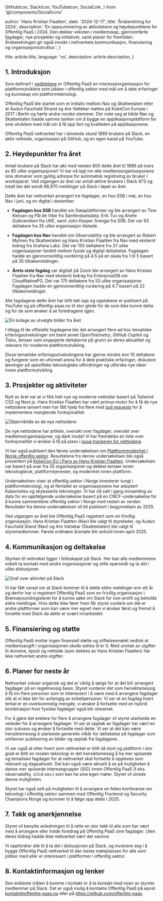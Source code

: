   GitHubIcon,
  SlackIcon,
  YouTubeIcon,
  SocialLink,
} from '@/components/SocialIcons'


  author: 'Hans Kristian Flaatten',
  date: '2024-12-17',
  title: 'Årsberetning for 2024',
  description:
    'En oppsummering av aktivitetene og høydepunktene for Offentlig PaaS i 2024. Den dekker veksten i medlemskap, gjennomførte fagdager, nye prosjekter og initiativer, samt planer for fremtiden. Årsberetningen gir også innsikt i nettverkets kommunikasjon, finansiering og organisasjonsstruktur.',
}

  title: article.title,
  language: 'no',
  description: article.description,
}


## 1. Introduksjon

Som definert i [vedtektene](https://github.com/offentlig-paas/organisasjon/blob/main/vedtekter.md) er Offentlig PaaS en interesseorganisasjon for plattformutviklere som jobber i offentlig sektor med mål om å dele erfaringer og kunnskap om plattformteknologi.

Offentlig PaaS ble startet som et initiativ mellom Nav og Skatteetaten etter at Audun Fauchald Strand og Are Vattekar møttes på KubeCon Europe i 2017 i Berlin og hørte andre norske stemmer. Det viste seg at både Nav og Skatteetaten hadde samme tanken om å bygge en applikasjonsplattform for sine utviklere med mål om å få opp fart og kvaliteten på applikasjonene.

Offentlig PaaS nettverket har i skivende stund 1889 brukere på Slack, en aktiv nettside, organisasjon på GitHub, og en egen kanal på YouTube.

<div className="mt-6 flex justify-center gap-6">
  <SocialLink
    href={globalMetadata.other?.githubOrgUrl || '#'}
    aria-label="Følg oss på GitHub"
    icon={GitHubIcon}
  />
  <SocialLink
    href={globalMetadata.other?.slackUrl || '#'}
    aria-label="Bli med på diskusjonen i Slack"
    icon={SlackIcon}
  />
  <SocialLink
    href={globalMetadata.other?.youtubeUrl || '#'}
    aria-label="Følg oss på YouTube"
    icon={YouTubeIcon}
  />
</div>

## 2. Høydepunkter fra året

Antall brukere på Slack har økt med nesten 800 dette året til 1889 på tvers av 85 ulike organisasjoner! Vi har nå lagt inn alle medlemsorganisasjonene sine domener som gyldig adresse for automatisk registreing av bruker i workspacet. Ved utgangen av året var antall aktive brukere i Slack 673 og totalt ble det sendt 68,970 meldinger på Slack i løpet av året.

<div className="not-prose mt-6 flex flex-col justify-center gap-6 sm:flex-row">
  <InfoCard title="Meldinger på Slack" number="68,970" />
  <InfoCard title="Brukere på Slack" number="1889" />
  <InfoCard title="Aktive brukere" number="673" />
</div>

Dette året har nettverket arrangert tre fagdager, en hos SSB i mai, en hos Nav i juni, og en digital i desember.

- **Fagdagen hos SSB** handlet om Dataplattformer og ble arrangert av Tine Kleivan og Pål de Vibe fra Samferdselsdata, Erik Tuv og Andre Gulbrandsen fra UKE, samt John Kasper Svergja fra SSB. Det var 93 deltakere fra 35 ulike organisasjon tilstede.

- **Fagdagen hos Nav** handlet om Observability og ble arrangert av Robert Myhren fra Skatteetaten og Hans Kristian Flaatten fra Nav med eksternt bidrag fra Grafana Labs. Det var 150 deltakere fra 37 ulike organisasjoner fordelt mellom fysisk og digital deltakelse. Fagdagen hadde en gjennomsnittlig vurdering på 4.5 på en skala fra 1 til 5 basert på 35 tilbakemeldinger.

- **Årets siste fagdag** var digitalt på Zoom ble arrangert av Hans Kristian Flaatten fra Nav med eksternt bidrag fra EnterpriseDB om CloudNativePG. Det var 175 deltakere fra 53 ulike organisasjoner. Fagdagen hadde en gjennomsnittlig vurdering på 4.7 basert på 22 tilbakemeldinger.

Alle fagdagene dette året har blitt tatt opp og opptakene er publisert på YouTube og på offentlig-paas.no til stor glede for de som ikke kunne delta og for de som ønsker å se foredragene igjen.

<Image src={fagdag} alt="En kolage av utvalgte bilder fra året" />

I tillegg til de offisielle fagdagene ble det arrangert flere ad hoc tematiske erfaringsutvekslinger om blant annet _OpenTelemetry_, _GitHub Copilot_ og _Talos_, temaer som engasjerte deltakerne på grunn av deres aktualitet og relevans for moderne plattformutvikling.

Disse tematiske erfaringsutvekslingene har gjerne mindre enn 10 deltakere og fungerer som en uformell arena for å dele praktiske erfaringer, diskutere løsninger på spesifikke teknologiske utfordringer og utforske nye ideer innen plattformutvikling.

## 3. Prosjekter og aktiviteter

Nytt av året var at vi fikk helt nye og moderne nettsider basert på Tailwind CSS og Next.js. Hans Kristian Flaatten har vært primus motor for å få de nye nettsidene lansert men har fått hjelp fra flere med [pull requests](https://github.com/offentlig-paas/nye.offentlig-paas.no/pulls?q=sort%3Aupdated-desc+is%3Apr+is%3Amerged) for å implementere manglende funksjonalitet.

<Image src={nettsider} alt="Skjermbilde av de nye nettsidene" />

De nye nettsidene har artikler, oversikt over fagdager, oversikt over medlemsorganisasjoner, og dark mode! Vi har fremdeles en liste over funksjonalitet vi ønsker å få på plass i [issue trackeren for nettsidene](https://github.com/offentlig-paas/nye.offentlig-paas.no/issues?q=sort%3Aupdated-desc+is%3Aissue+is%3Aopen).

Vi har også publisert den første undersøkelsen om [Plattformmodenhet i Norsk offentlig sektor](https://offentlig-paas.no/artikkel/plattformmodenhet-2024). Resultatene fra denne undersøkelsen ble også presentert på [KubeCon EU i Paris av Hans Kristian Flaatten](https://www.youtube.com/watch?v=3WFZhETlS9s). Undersøkelsen var basert på svar fra 35 organisasjoner og dekket temaer innen teknologibruk, plattformtjenester, og modenhet innen plattform.

Undersøkelsen viser at offentlig sektor i Norge investerer tungt i plattformteknologi, og at flertallet av organisasjonene har adoptert Kubernetes og skybaserte teknologier. Vi har nå satt i gang innsamling av data for en oppfølgende undersøkelse basert på en CNCF-undersøkelse for å kunne sammenlikne offentlig sektor i Norge med resten av verden. Resultater fra denne undersøkelsen vil bli publisert i begynnelsen av 2025.

Ved utgangen av året ble Offentlig PaaS registrert som en frivillig organisasjon. Hans Kristian Flaatten (Nav) ble valgt til styreleder, og Audun Fauchald Stand (Nav) og Are Vattekar (Skatteetaten) ble valgt til styremedlemmer. Første ordinære årsmøte blir avhold innen april 2025.

## 4. Kommunikasjon og deltakelse

Styrken til nettveket ligger i felleskapet på Slack. Her kan alle medlemmene enkelt ta kontakt med andre organisasjoner og stille spørsmål og ta del i ulike diskusjoner.

<Image src={akivitet} alt="Graf over aktivitet på Slack" />

Vi har fått varsel om at Slack kommer til å slette eldre meldinger enn ett år og derfor har vi registrert Offentlig PaaS som en frivillig organisasjon i Brønnøysundregisteret for å kunne søke om Slack for non-profit og beholde eldre meldinger. Hvis dette ikke fører frem får styret vurdere om det er andre plattformer som kan være mer egnet men vi ønsker først og fremst å forsette med Slack da dette er svært innarbeidet.

## 5. Finansiering og støtte

Offentlig PaaS mottar ingen finansiell støtte og stiftelsesmøtet vedtok at medlemsavgift i organisasjonen skulle settes til kr 0. Med unntak av utgifter til domene, epost og nettside (som dekkes av Hans Kristian Flaatten) har ikke nettverket andre utgifter.

## 6. Planer for neste år

Nettverket vokser organisk og det er viktig å sørge for at det blir arrangert fagdager på en regelmessig basis. Styret vurderer det som hensiktsmessig å få inn flere personer som er interessert i å være med å arrangere fagdager slik at vi ikke blir for avhengig av enkeltpersoner. Vi ser at en fagdag hvert tertial er en overkommelig mengde, vi ønsker å fortsette med en hybrid kombinasjon hvor fysiske fagdager også blir streamet.

For å gjøre det enklere for flere å arrangere fagdager vil styret utarbeide en veileder for å arrangere fagdager. Vi ser at opptak av fagdager har vært en stor suksess og ønsker å fortsette med dette. Vi ser at det kan være hensiktsmessig å utarbeide generelle vilkår for deltakelse på fagdager som omfavner publisering av bilder og opptak fra fagdagene.

Vi ser også at etter hvert som nettverket er blitt så stort og plattform i stor grad er blitt en moden teknologi er det hensiktsmessig å ha mer spissede og tematiske fagdager for at nettverket skal fortsette å oppleves som relevant og dagsaktuelt. Det kan også være aktuelt å se på muligheten å danne mer spissede interesegrupper (SIG) innen Offentlig PaaS (f.eks. observability, ci/cd osv.) som kan ha sine egen møter. Styret vil utrede denne muligheten.

Styret har også sett på muligheten til å arrangere en felles konferanse om teknologi i offentlig sektor sammen med Offentlig Frontend og Security Champions Norge og kommer til å følge opp dette i 2025.

## 7. Takk og anerkjennelse

Styret vil benytte anledningen til å rette en stor takk til alle som har vært med å arrangere eller holde foredrag på Offentlig PaaS sine fagdager. Uten deres bidrag hadde ikke nettverket vært det samme.

Vi oppfordrer alle til å ta del i diskusjonen på Slack, og involvere seg i å bygge Offentlig PaaS nettverket til den beste møteplassen for alle som jobber med eller er interessert i plattformer i offentlig sektor.

## 8. Kontaktinformasjon og lenker

Den enkleste måten å komme i kontakt er å ta kontakt med noen av styrets medlemmer på Slack. Det er også mulig å kontakte Offentlig PaaS på epost kontakt@offentlig-paas.no eller på https://github.com/offentlig-paas.
